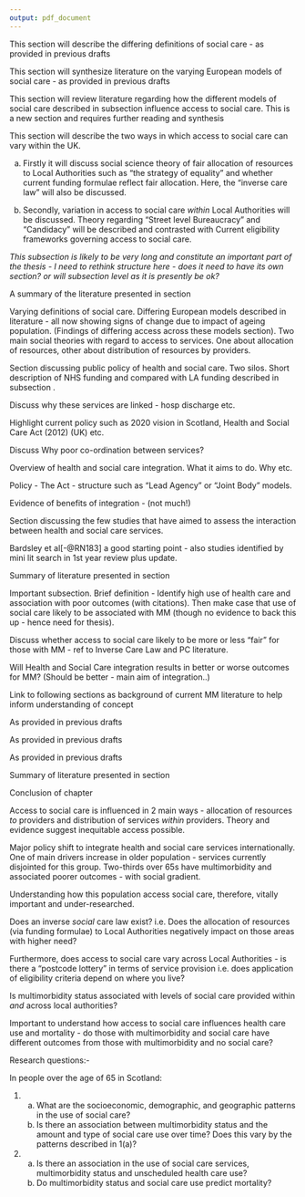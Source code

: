```yaml
---
output: pdf_document
---
```


\chapter{Literature Review}\label{ch:lit-review}

\section{Introduction}\label{sec:lit-review-intro}

\section{Access to Social Care}\label{sec:access-sc}

\subsection{Definitions}\label{subsec:access-sc-defs}

This section will describe the differing definitions of social care - as provided in previous drafts

\subsection{International models of social care}\label{subsec:access-sc-models}

This section will synthesize literature on the varying European models of social care - as provided in previous drafts

\subsection{International variation in access to social care}\label{subsec:access-sc-int-variation}

This section will review literature regarding how the different models of social care described in subsection \ref{subsec:access-sc-models} influence access to social care. This is a new section and requires further reading and synthesis

\subsection{National variation in access to social care}\label{subsec:access-sc-nat-variation}

This section will describe the two ways in which access to social care can vary within the UK.  

a) Firstly it will discuss social science theory of fair allocation of resources to Local Authorities such as "the strategy of equality" and whether current funding formulae reflect fair allocation. Here, the "inverse care law" will also be discussed. 

b) Secondly, variation in access to social care *within* Local Authorities will be discussed. Theory regarding "Street level Bureaucracy" and "Candidacy" will be described and contrasted with Current eligibility frameworks governing access to social care. 

*This subsection is likely to be very long and constitute an important part of the thesis - I need to rethink structure here - does it need to have its own section? or will subsection level as it is presently be ok?*

\subsection{Summary}\label{subsec:access-sc-summary}

A summary of the literature presented in section \ref{sec:access-sc}

Varying definitions of social care. Differing European models described in literature - all now showing signs of change due to impact of ageing population. (Findings of differing access across these models section). Two main social theories with regard to access to services. One about allocation of resources, other about distribution of resources by providers. 

\section{Health and Social Care Interaction}\label{sec:hsc-interaction}

\subsection{Public Policy}\label{subsec:policy}

Section discussing public policy of health and social care. Two silos. Short description of NHS funding and compared with LA funding described in subsection \ref{subsec:access-sc-nat-variation}. 

Discuss why these services are linked - hosp discharge etc. 

Highlight current policy such as 2020 vision in Scotland, Health and Social Care Act (2012) (UK) etc.

Discuss Why poor co-ordination between services? 

\subsection{Health and Social Care Integration}\label{subsec:hsc-integration}

Overview of health and social care integration. What it aims to do. Why etc. 

Policy - The Act - structure such as "Lead Agency" or "Joint Body" models. 

Evidence of benefits of integration - (not much!)

\subsection{Research on Health and Social Care Interaction}\label{subsec:research}

Section discussing the few studies that have aimed to assess the interaction between health and social care services. 

Bardsley et al[-@RN183] a good starting point - also studies identified by mini lit search in 1st year review plus update.

\subsection{Summary}\label{subsec:hsc-interaction-summary}

Summary of literature presented in section \ref{sec:hsc-interaction}

\section{Multimorbidity}\label{sec:mm}

\subsection{Why focus on Multimorbidity?}\label{subsec:why-mm}

Important subsection. Brief definition - Identify high use of health care and association with poor outcomes (with citations). Then make case that use of social care likely to be associated with MM (though no evidence to back this up - hence need for thesis). 

Discuss whether access to social care likely to be more or less "fair" for those with MM - ref to Inverse Care Law and PC literature. 

Will Health and Social Care integration results in better or worse outcomes for MM? (Should be better - main aim of integration..)

Link to following sections as background of current MM literature to help inform understanding of concept

\subsection{Definitions}\label{subsec:mm-defs}

As provided in previous drafts

\subsection{Measurement}\label{subsec:mm-measures}

As provided in previous drafts

\subsection{Epidemiology}\label{subsec:mm-epi}

As provided in previous drafts

\subsection{Summary}\label{subsec:mm-summary}

Summary of literature presented in section \ref{sec:mm}

\section{Conclusion}\label{sec:lit-review-conclusion}

Conclusion of chapter \ref{ch:lit-review}

Access to social care is influenced in 2 main ways - allocation of resources *to* providers and distribution of services *within* providers. Theory and evidence suggest inequitable access possible.

Major policy shift to integrate health and social care services internationally. One of main drivers increase in older population - services currently disjointed for this group. Two-thirds over 65s have multimorbidity and associated poorer outcomes - with social gradient. 

Understanding how this population access social care, therefore, vitally important and under-researched.  

Does an inverse *social* care law exist? i.e. Does the allocation of resources (via funding formulae) to Local Authorities negatively impact on those areas with higher need? 

Furthermore, does access to social care vary across Local Authorities - is there a "postcode lottery" in terms of service provision i.e. does application of eligibility criteria depend on where you live?  

Is multimorbidity status associated with levels of social care provided within *and* across local authorities?   

Important to understand how access to social care influences health care use and mortality - do those with multimorbidity and social care have different outcomes from those with multimorbidity and no social care?

Research questions:- 

In people over the age of 65 in Scotland:

1.	a.	What are the socioeconomic, demographic, and geographic patterns in the use of social care? 
    b.	Is there an association between multimorbidity status and the amount and type of social care use over time? Does this vary by the patterns described in 1(a)?  
    
2.  a.	Is there an association in the use of social care services, multimorbidity status and unscheduled health care use?
    b.	Do multimorbidity status and social care use predict mortality?




